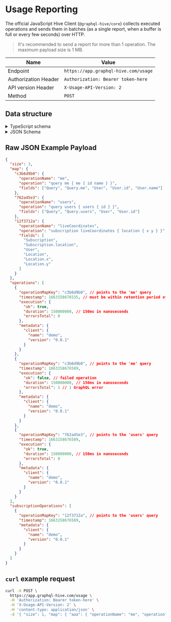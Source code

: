 

# Usage Reporting

The official JavaScript Hive Client (`@graphql-hive/core`) collects executed operations and sends
them in batches (as a single report, when a buffer is full or every few seconds) over HTTP.

> It's recommended to send a report for more than 1 operation. The maximum payload size is 1 MB.

| Name                 | Value                                |
| -------------------- | ------------------------------------ |
| Endpoint             | `https://app.graphql-hive.com/usage` |
| Authorization Header | `Authorization: Bearer token-here`   |
| API version Header   | `X-Usage-API-Version: 2`             |
| Method               | `POST`                               |

## Data structure

<details>
  <summary>TypeScript schema</summary>

```typescript
export interface Report {
  size: number
  map: {
    [k: string]: OperationMapRecord
  }
  operations?: RequestOperation[]
  subscriptionOperations?: SubscriptionOperation[]
}

export interface OperationMapRecord {
  operation: string
  operationName?: string
  /**
   * @minItems 1
   */
  fields: [string, ...string[]]
}

export interface RequestOperation {
  timestamp: number
  operationMapKey: string
  execution: Execution
  metadata?: Metadata
  persistedDocumentHash?: string
}

export interface Execution {
  ok: boolean
  duration: number
  errorsTotal: number
}

export interface SubscriptionOperation {
  timestamp: number
  operationMapKey: string
  metadata?: Metadata
}

export interface Client {
  name: string
  version: string
}

export interface Metadata {
  client?: Client
}
```

</details>

<details>
  <summary>JSON Schema</summary>

<UsageReportsJSONSchema />

</details>

## Raw JSON Example Payload

```json
{
  "size": 3,
  "map": {
    "c3b6d9b0": {
      "operationName": "me",
      "operation": "query me { me { id name } }",
      "fields": ["Query", "Query.me", "User", "User.id", "User.name"]
    },
    "762a45e3": {
      "operationName": "users",
      "operation": "query users { users { id } }",
      "fields": ["Query", "Query.users", "User", "User.id"]
    },
    "12f3712a": {
      "operationName": "liveCoordinates",
      "operation": "subscription liveCoordinates { location { x y } }",
      "fields": [
        "Subscription",
        "Subscription.location",
        "User",
        "Location",
        "Location.x",
        "Location.y"
      ]
    }
  },
  "operations": [
    {
      "operationMapKey": "c3b6d9b0", // points to the 'me' query
      "timestamp": 1663158676535, // must be within retention period of use plan (free/Pro/enterprise)
      "execution": {
        "ok": true,
        "duration": 150000000, // 150ms in nanoseconds
        "errorsTotal": 0
      },
      "metadata": {
        "client": {
          "name": "demo",
          "version": "0.0.1"
        }
      }
    },
    {
      "operationMapKey": "c3b6d9b0", // points to the 'me' query
      "timestamp": 1663158676589,
      "execution": {
        "ok": false, // failed operation
        "duration": 150000000, // 150ms in nanoseconds
        "errorsTotal": 1 // 1 GraphQL error
      },
      "metadata": {
        "client": {
          "name": "demo",
          "version": "0.0.1"
        }
      }
    },
    {
      "operationMapKey": "762a45e3", // points to the 'users' query
      "timestamp": 1663158676589,
      "execution": {
        "ok": true,
        "duration": 150000000, // 150ms in nanoseconds
        "errorsTotal": 0
      },
      "metadata": {
        "client": {
          "name": "demo",
          "version": "0.0.1"
        }
      }
    }
  ],
  "subscriptionOperations": [
    {
      "operationMapKey": "12f3712a", // points to the 'users' query
      "timestamp": 1663158676589,
      "metadata": {
        "client": {
          "name": "demo",
          "version": "0.0.1"
        }
      }
    }
  ]
}
```

## `curl` example request

```bash
curl -X POST \
  https://app.graphql-hive.com/usage \
  -H 'Authorization: Bearer token-here' \
  -H 'X-Usage-API-Version: 2' \
  -H 'content-type: application/json' \
  -d '{ "size": 1, "map": { "aaa": { "operationName": "me", "operation": "query me { me { id } }", "fields": ["Query", "Query.me", "User", "User.id"] } }, "operations": [{ "operationMapKey" : "c3b6d9b0", "timestamp" : 1663158676535, "execution" : { "ok" : true, "duration" : 150000000, "errorsTotal" : 0 }, "metadata" : { "client" : { "name" : "demo" , "version" : "0.0.1" } } } ] }'
```
